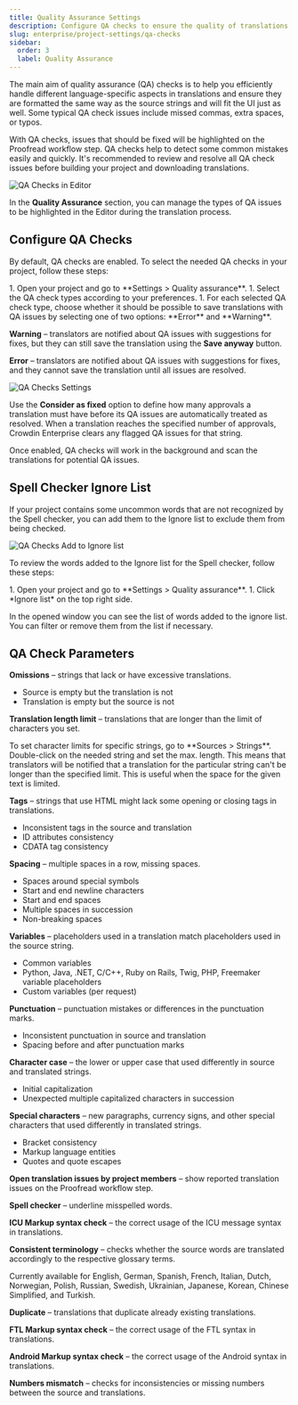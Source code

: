 ```yaml
---
title: Quality Assurance Settings
description: Configure QA checks to ensure the quality of translations
slug: enterprise/project-settings/qa-checks
sidebar:
  order: 3
  label: Quality Assurance
---
```



The main aim of quality assurance (QA) checks is to help you efficiently handle different language-specific aspects in translations and ensure they are formatted the same way as the source strings and will fit the UI just as well. Some typical QA check issues include missed commas, extra spaces, or typos.

With QA checks, issues that should be fixed will be highlighted on the Proofread workflow step. QA checks help to detect some common mistakes easily and quickly. It's recommended to review and resolve all QA check issues before building your project and downloading translations.

<Image src={qaChecksInEditor} alt="QA Checks in Editor" />

In the **Quality Assurance** section, you can manage the types of QA issues to be highlighted in the Editor during the translation process.

## Configure QA Checks

By default, QA checks are enabled. To select the needed QA checks in your project, follow these steps:

<Steps>
  1. Open your project and go to **Settings > Quality assurance**.
  1. Select the QA check types according to your preferences.
  1. For each selected QA check type, choose whether it should be possible to save translations with QA issues by selecting one of two options: **Error** and **Warning**.
</Steps>

**Warning** &ndash; translators are notified about QA issues with suggestions for fixes, but they can still save the translation using the **Save anyway** button.

**Error** &ndash; translators are notified about QA issues with suggestions for fixes, and they cannot save the translation until all issues are resolved.

<Image src={qaChecksSettings} alt="QA Checks Settings" class="width-2xl"/>

Use the **Consider as fixed** option to define how many approvals a translation must have before its QA issues are automatically treated as resolved. When a translation reaches the specified number of approvals, Crowdin Enterprise clears any flagged QA issues for that string.

Once enabled, QA checks will work in the background and scan the translations for potential QA issues.

<LinkCard
  title="Custom Quality Assurance Checks"
  description="Learn how to create custom QA checks."
  href="/enterprise/custom-qa-checks/"
/>

## Spell Checker Ignore List

If your project contains some uncommon words that are not recognized by the Spell checker, you can add them to the Ignore list to exclude them from being checked.

<Image src={qaChecksAddToIgnoreList} alt="QA Checks Add to Ignore list" />

To review the words added to the Ignore list for the Spell checker, follow these steps:

<Steps>
  1. Open your project and go to **Settings > Quality assurance**.
  1. Click *Ignore list* on the top right side.
</Steps>

In the opened window you can see the list of words added to the ignore list. You can filter or remove them from the list if necessary.

## QA Check Parameters

**Omissions** &ndash; strings that lack or have excessive translations.

- Source is empty but the translation is not
- Translation is empty but the source is not

**Translation length limit** &ndash; translations that are longer than the limit of characters you set.

<Aside type="tip">
  To set character limits for specific strings, go to **Sources > Strings**. Double-click on the needed string and set the max. length. This means that translators will be notified that a translation for the particular string can't be longer than the specified limit. This is useful when the space for the given text is limited.
</Aside>

**Tags** &ndash; strings that use HTML might lack some opening or closing tags in translations.

- Inconsistent tags in the source and translation
- ID attributes consistency
- CDATA tag consistency

**Spacing** &ndash; multiple spaces in a row, missing spaces.

- Spaces around special symbols
- Start and end newline characters
- Start and end spaces
- Multiple spaces in succession
- Non-breaking spaces

**Variables** &ndash; placeholders used in a translation match placeholders used in the source string.

- Common variables
- Python, Java, .NET, C/C++, Ruby on Rails, Twig, PHP, Freemaker variable placeholders
- Custom variables (per request)

**Punctuation** &ndash; punctuation mistakes or differences in the punctuation marks.

- Inconsistent punctuation in source and translation
- Spacing before and after punctuation marks

**Character case** &ndash; the lower or upper case that used differently in source and translated strings.

- Initial capitalization
- Unexpected multiple capitalized characters in succession

**Special characters** &ndash; new paragraphs, currency signs, and other special characters that used differently in translated strings.

- Bracket consistency
- Markup language entities
- Quotes and quote escapes

**Open translation issues by project members** &ndash; show reported translation issues on the Proofread workflow step.

**Spell checker** &ndash; underline misspelled words.

**ICU Markup syntax check** &ndash; the correct usage of the ICU message syntax in translations.

**Consistent terminology** &ndash; checks whether the source words are translated accordingly to the respective glossary terms.

<Aside type="caution" title="Limitations">
  Currently available for English, German, Spanish, French, Italian, Dutch, Norwegian, Polish, Russian, Swedish, Ukrainian, Japanese, Korean, Chinese Simplified, and Turkish.
</Aside>

**Duplicate** &ndash; translations that duplicate already existing translations.

**FTL Markup syntax check** &ndash; the correct usage of the FTL syntax in translations.

**Android Markup syntax check** &ndash; the correct usage of the Android syntax in translations.

**Numbers mismatch** &ndash; checks for inconsistencies or missing numbers between the source and translations.
